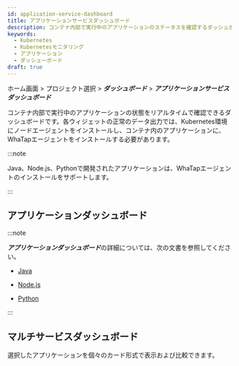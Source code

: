 ```yaml
---
id: application-service-dashboard
title: アプリケーションサービスダッシュボード
description: コンテナ内部で実行中のアプリケーションのステータスを確認するダッシュボードです。
keywords:
  - Kubernetes
  - Kubernetesモニタリング
  - アプリケーション
  - ダッシューボード
draft: true
---
```


ホーム画面 > プロジェクト選択 > ***ダッシュボード*** > ***アプリケーションサービスダッシュボード***

コンテナ内部で実行中のアプリケーションの状態をリアルタイムで確認できるダッシュボードです。各ウィジェットの正常のデータ出力では、Kubernetes環境にノードエージェントをインストールし、コンテナ内のアプリケーションに、WhaTapエージェントをインストールする必要があります。 

:::note

Java、Node.js、Pythonで開発されたアプリケーションは、WhaTapエージェントのインストールをサポートします。

:::

## アプリケーションダッシュボード

<ImgLang img='whatap_kubernetes_application_service_dashboard_app.png' desc='アプリケーションダッシュボード' />

:::note

***アプリケーションダッシュボード***の詳細については、次の文書を参照してください。

- [Java](../java/dashboard-intro)

- [Node.js](../nodejs/dashboard-intro)

- [Python](../python/dashboard-intro)

:::

## マルチサービスダッシュボード

選択したアプリケーションを個々のカード形式で表示および比較できます。

<ImgLang img='k8s-application-multi-service-dashboard.png' desc='マルチサービスダッシュボード' />
